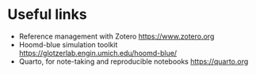 # Useful links

- Reference management with Zotero [https://www.zotero.org](https://www.zotero.org)
- Hoomd-blue simulation toolkit [https://glotzerlab.engin.umich.edu/hoomd-blue/](https://glotzerlab.engin.umich.edu/hoomd-blue/)
- Quarto, for note-taking and reproducible notebooks [https://quarto.org](https://quarto.org)
